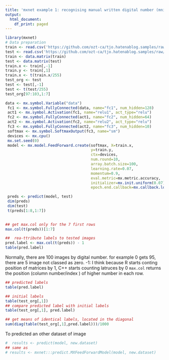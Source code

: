 ```yaml
---
title: 'mxnet example 1: recognising manual written digital number (mnist data set) '
output:
  html_document:
    df_print: paged
---
```



```r
library(mxnet)
# Data preparation
train <- read.csv('https://github.com/ozt-ca/tjo.hatenablog.samples/raw/master/r_samples/public_lib/jp/mnist_reproduced/short_prac_train.csv')
test <- read.csv('https://github.com/ozt-ca/tjo.hatenablog.samples/raw/master/r_samples/public_lib/jp/mnist_reproduced/short_prac_test.csv')
train <- data.matrix(train)
test <- data.matrix(test)
train.x <- train[,-1]
train.y <- train[,1]
train.x <- t(train.x/255)
test_org <- test
test <- test[,-1]
test <- t(test/255)
test_org[97:103,1:7]
```

```r
data <- mx.symbol.Variable("data")
 fc1 <- mx.symbol.FullyConnected(data, name="fc1", num_hidden=128)
 act1 <- mx.symbol.Activation(fc1, name="relu1", act_type="relu")
 fc2 <- mx.symbol.FullyConnected(act1, name="fc2", num_hidden=64)
 act2 <- mx.symbol.Activation(fc2, name="relu2", act_type="relu")
 fc3 <- mx.symbol.FullyConnected(act2, name="fc3", num_hidden=10)
 softmax <- mx.symbol.SoftmaxOutput(fc3, name="sm")
 devices <- mx.cpu()
 mx.set.seed(0)
 model <- mx.model.FeedForward.create(softmax, X=train.x,
                                      y=train.y,
                                      ctx=devices,
                                      num.round=10,
                                      array.batch.size=100,
                                      learning.rate=0.07,
                                      momentum=0.9,
                                      eval.metric=mx.metric.accuracy,
                                      initializer=mx.init.uniform(0.07),
                                      epoch.end.callback=mx.callback.log.train.metric(100))
```


```r
 preds <- predict(model, test)
 dim(preds)
 dim(test)
 t(preds[1:8,1:7])
 
```



```r
## get max.col only for the 7 first rows
max.col(t(preds))[1:7]

##  rea-ttribute labels to tested images
pred.label <- max.col(t(preds)) - 1
table(pred.label)

```

Normally, there are 100 images by digital number. for example 0 gets 95, there are 5 image not classed as zero.
-1: I think because R starts conting position of matrices by 1, C++ starts counting latruces by 0
`max.col` returns the position (column number/index ) of higher number in each row.

```r
## predicted labels
table(pred.label)

## initial labels
table(test_org[,1])
## compare predicted label with initial labels
table(test_org[,1], pred.label)
```



```r
## get means of identical labels, located in the diagonal
sum(diag(table(test_org[,1],pred.label)))/1000
```

To predicted an other dataset of image

```r
#  results <- predict(model, new.dataset)
## same as
# results <- mxnet:::predict.MXFeedForwardModel(model, new.dataset)
```

